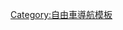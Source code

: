 {{Navbox
| name  = 世界自由車場地錦標賽
| title = [[世界自由車場地錦標賽]]
| state = {{{state|autocollapse}}}
|listclass = hlist
| group1 = 年份
| list1 =
* [[1893年世界自由車場地錦標賽|1893]]
* [[1894年世界自由車場地錦標賽|1894]]
* [[1895年世界自由車場地錦標賽|1895]]
* [[1896年世界自由車場地錦標賽|1896]]
* [[1897年世界自由車場地錦標賽|1897]]
* [[1898年世界自由車場地錦標賽|1898]]
* [[1899年世界自由車場地錦標賽|1899]]
* [[1900年世界自由車場地錦標賽|1900]]
* [[1901年世界自由車場地錦標賽|1901]]
* [[1902年世界自由車場地錦標賽|1902]]
* [[1903年世界自由車場地錦標賽|1903]]
* [[1904年世界自由車場地錦標賽|1904]]
* [[1905年世界自由車場地錦標賽|1905]]
* [[1906年世界自由車場地錦標賽|1906]]
* [[1907年世界自由車場地錦標賽|1907]]
* [[1908年世界自由車場地錦標賽|1908]]
* [[1909年世界自由車場地錦標賽|1909]]
* [[1910年世界自由車場地錦標賽|1910]]
* [[1911年世界自由車場地錦標賽|1911]]
* [[1912年世界自由車場地錦標賽|1912]]
* [[1913年世界自由車場地錦標賽|1913]]
* <font color=gray>1914–1919</font>
* [[1920年世界自由車場地錦標賽|1920]]
* [[1921年世界自由車場地錦標賽|1921]]
* [[1922年世界自由車場地錦標賽|1922]]
* [[1923年世界自由車場地錦標賽|1923]]
* [[1924年世界自由車場地錦標賽|1924]]
* [[1925年世界自由車場地錦標賽|1925]]
* [[1926年世界自由車場地錦標賽|1926]]
* [[1927年世界自由車場地錦標賽|1927]]
* [[1928年世界自由車場地錦標賽|1928]]
* [[1929年世界自由車場地錦標賽|1929]]
* [[1930年世界自由車場地錦標賽|1930]]
* [[1931年世界自由車場地錦標賽|1931]]
* [[1932年世界自由車場地錦標賽|1932]]
* [[1933年世界自由車場地錦標賽|1933]]
* [[1934年世界自由車場地錦標賽|1934]]
* [[1935年世界自由車場地錦標賽|1935]]
* [[1936年世界自由車場地錦標賽|1936]]
* [[1937年世界自由車場地錦標賽|1937]]
* [[1938年世界自由車場地錦標賽|1938]]
* <font color=gray>1939–1945</font>
* [[1946年世界自由車場地錦標賽|1946]]
* [[1947年世界自由車場地錦標賽|1947]]
* [[1948年世界自由車場地錦標賽|1948]]
* [[1949年世界自由車場地錦標賽|1949]]
* [[1950年世界自由車場地錦標賽|1950]]
* [[1951年世界自由車場地錦標賽|1951]]
* [[1952年世界自由車場地錦標賽|1952]]
* [[1953年世界自由車場地錦標賽|1953]]
* [[1954年世界自由車場地錦標賽|1954]]
* [[1955年世界自由車場地錦標賽|1955]]
* [[1956年世界自由車場地錦標賽|1956]]
* [[1957年世界自由車場地錦標賽|1957]]
* [[1958年世界自由車場地錦標賽|1958]]
* [[1959年世界自由車場地錦標賽|1959]]
* [[1960年世界自由車場地錦標賽|1960]]
* [[1961年世界自由車場地錦標賽|1961]]
* [[1962年世界自由車場地錦標賽|1962]]
* [[1963年世界自由車場地錦標賽|1963]]
* [[1964年世界自由車場地錦標賽|1964]]
* [[1965年世界自由車場地錦標賽|1965]]
* [[1966年世界自由車場地錦標賽|1966]]
* [[1967年世界自由車場地錦標賽|1967]]
* [[1968年世界自由車場地錦標賽|1968]]
* [[1969年世界自由車場地錦標賽|1969]]
* [[1970年世界自由車場地錦標賽|1970]]
* [[1971年世界自由車場地錦標賽|1971]]
* [[1972年世界自由車場地錦標賽|1972]]
* [[1973年世界自由車場地錦標賽|1973]]
* [[1974年世界自由車場地錦標賽|1974]]
* [[1975年世界自由車場地錦標賽|1975]]
* [[1976年世界自由車場地錦標賽|1976]]
* [[1977年世界自由車場地錦標賽|1977]]
* [[1978年世界自由車場地錦標賽|1978]]
* [[1979年世界自由車場地錦標賽|1979]]
* [[1980年世界自由車場地錦標賽|1980]]
* [[1981年世界自由車場地錦標賽|1981]]
* [[1982年世界自由車場地錦標賽|1982]]
* [[1983年世界自由車場地錦標賽|1983]]
* [[1984年世界自由車場地錦標賽|1984]]
* [[1985年世界自由車場地錦標賽|1985]]
* [[1986年世界自由車場地錦標賽|1986]]
* [[1987年世界自由車場地錦標賽|1987]]
* [[1988年世界自由車場地錦標賽|1988]]
* [[1989年世界自由車場地錦標賽|1989]]
* [[1990年世界自由車場地錦標賽|1990]]
* [[1991年世界自由車場地錦標賽|1991]]
* [[1992年世界自由車場地錦標賽|1992]]
* [[1993年世界自由車場地錦標賽|1993]]
* [[1994年世界自由車場地錦標賽|1994]]
* [[1995年世界自由車場地錦標賽|1995]]
* [[1996年世界自由車場地錦標賽|1996]]
* [[1997年世界自由車場地錦標賽|1997]]
* [[1998年世界自由車場地錦標賽|1998]]
* [[1999年世界自由車場地錦標賽|1999]]
* [[2000年世界自由車場地錦標賽|2000]]
* [[2001年世界自由車場地錦標賽|2001]]
* [[2002年世界自由車場地錦標賽|2002]]
* [[2003年世界自由車場地錦標賽|2003]]
* [[2004年世界自由車場地錦標賽|2004]]
* [[2005年世界自由車場地錦標賽|2005]]
* [[2006年世界自由車場地錦標賽|2006]]
* [[2007年世界自由車場地錦標賽|2007]]
* [[2008年世界自由車場地錦標賽|2008]]
* [[2009年世界自由車場地錦標賽|2009]]
* [[2010年世界自由車場地錦標賽|2010]]
* [[2011年世界自由車場地錦標賽|2011]]
* [[2012年世界場地單車錦標賽|2012]]
* [[2013年世界場地單車錦標賽|2013]]
* [[2014年世界自由車場地錦標賽|2014]]
* [[2015年世界自由車場地錦標賽|2015]]
* [[2016年世界自由車場地錦標賽|2016]]
* [[2017年世界自由車場地錦標賽|2017]]
* [[2018年世界自由車場地錦標賽|2018]]
* [[2019年世界場地單車錦標賽|2019]]
* [[2020年世界自由車場地錦標賽|2020]]
* [[2021年世界自由車場地錦標賽|2021]]
}}<noinclude>
{{collapsible option}}
[[Category:自由車導航模板]]
</noinclude>
